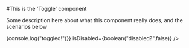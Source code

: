 

<Meta title="MDX types|Toggle" component={Toggle} />

#This is the 'Toggle' component

Some description here about what this component really does, and the scenarios below

<Preview>
  <Story name="normal state">
      <Toggle
        id={"test0"}
        offLabel={text("offLabel","offLabel")}
        onLabel={text("onLabel","onLabel")}
        topLabel={text("topLabel","topLabel")}
        bottomLabel={text("bottomLabel","bottomLabel")}
        onToggle={()=>{console.log("toggled!")}}
        isDisabled={boolean("disabled?",false)}
      />
  </Story>
</Preview>
